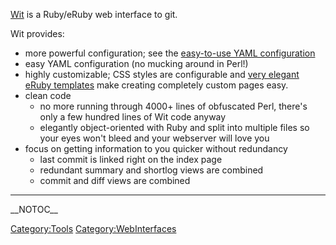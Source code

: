 [http://github.com/dchokola/Wit Wit] is a Ruby/eRuby web interface to git.

Wit provides:
* more powerful configuration; see the [http://github.com/dchokola/Wit/blob/master/config.yaml.example easy-to-use YAML configuration]
* easy YAML configuration (no mucking around in Perl!)
* highly customizable; CSS styles are configurable and [http://github.com/dchokola/Wit/blob/master/index.rhtml very elegant eRuby templates] make creating completely custom pages easy.
* clean code
** no more running through 4000+ lines of obfuscated Perl, there's only a few hundred lines of Wit code anyway
** elegantly object-oriented with Ruby and split into multiple files so your eyes won't bleed and your webserver will love you
* focus on getting information to you quicker without redundancy
** last commit is linked right on the index page
** redundant summary and shortlog views are combined
** commit and diff views are combined
----
[[Category:Tools]] [[Category:WebInterfaces]]

__NOTOC__